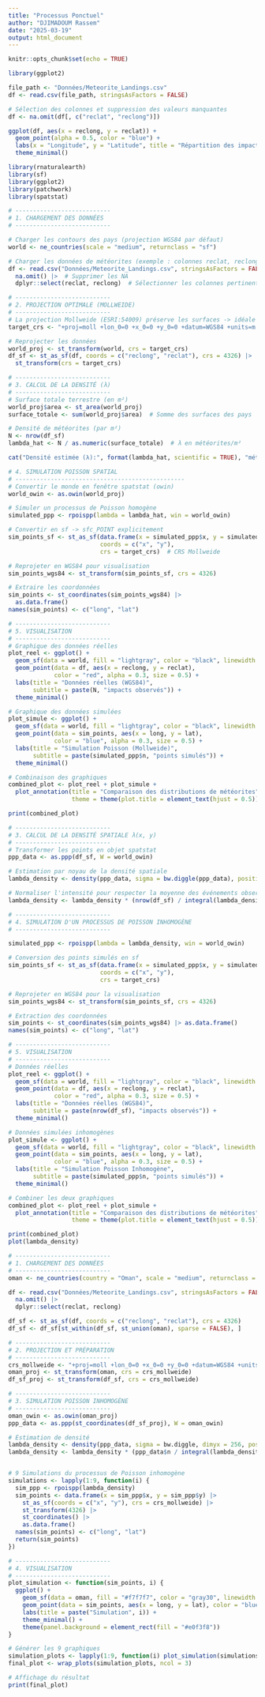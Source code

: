 ```yaml
---
title: "Processus Ponctuel"
author: "DJIMADOUM Rassem"
date: "2025-03-19"
output: html_document
---
```


```r
knitr::opts_chunk$set(echo = TRUE)
```

```r
library(ggplot2)

file_path <- "Données/Meteorite_Landings.csv"
df <- read.csv(file_path, stringsAsFactors = FALSE)

# Sélection des colonnes et suppression des valeurs manquantes
df <- na.omit(df[, c("reclat", "reclong")])

ggplot(df, aes(x = reclong, y = reclat)) +
  geom_point(alpha = 0.5, color = "blue") +
  labs(x = "Longitude", y = "Latitude", title = "Répartition des impacts de météorites") +
  theme_minimal()

```
```r

library(rnaturalearth)
library(sf)
library(ggplot2)
library(patchwork)
library(spatstat)

# ---------------------------
# 1. CHARGEMENT DES DONNÉES
# ---------------------------

# Charger les contours des pays (projection WGS84 par défaut)
world <- ne_countries(scale = "medium", returnclass = "sf")

# Charger les données de météorites (exemple : colonnes reclat, reclong)
df <- read.csv("Données/Meteorite_Landings.csv", stringsAsFactors = FALSE) |>
  na.omit() |>  # Supprimer les NA
  dplyr::select(reclat, reclong)  # Sélectionner les colonnes pertinentes

# ---------------------------
# 2. PROJECTION OPTIMALE (MOLLWEIDE)
# ---------------------------
# La projection Mollweide (ESRI:54009) préserve les surfaces -> idéale pour les calculs de densité
target_crs <- "+proj=moll +lon_0=0 +x_0=0 +y_0=0 +datum=WGS84 +units=m +no_defs"

# Reprojecter les données
world_proj <- st_transform(world, crs = target_crs)
df_sf <- st_as_sf(df, coords = c("reclong", "reclat"), crs = 4326) |>
  st_transform(crs = target_crs)

# ---------------------------
# 3. CALCUL DE LA DENSITÉ (λ)
# ---------------------------
# Surface totale terrestre (en m²)
world_proj$area <- st_area(world_proj)
surface_totale <- sum(world_proj$area)  # Somme des surfaces des pays

# Densité de météorites (par m²)
N <- nrow(df_sf)
lambda_hat <- N / as.numeric(surface_totale)  # λ en météorites/m²

cat("Densité estimée (λ):", format(lambda_hat, scientific = TRUE), "météorites/m²\n")

# 4. SIMULATION POISSON SPATIAL 
# ------------------------------------------------
# Convertir le monde en fenêtre spatstat (owin)
world_owin <- as.owin(world_proj)

# Simuler un processus de Poisson homogène
simulated_ppp <- rpoispp(lambda = lambda_hat, win = world_owin)

# Convertir en sf -> sfc_POINT explicitement
sim_points_sf <- st_as_sf(data.frame(x = simulated_ppp$x, y = simulated_ppp$y), 
                          coords = c("x", "y"), 
                          crs = target_crs)  # CRS Mollweide

# Reprojeter en WGS84 pour visualisation
sim_points_wgs84 <- st_transform(sim_points_sf, crs = 4326)

# Extraire les coordonnées
sim_points <- st_coordinates(sim_points_wgs84) |> 
  as.data.frame()
names(sim_points) <- c("long", "lat")

# ---------------------------
# 5. VISUALISATION
# ---------------------------
# Graphique des données réelles
plot_reel <- ggplot() +
  geom_sf(data = world, fill = "lightgray", color = "black", linewidth = 0.1) +
  geom_point(data = df, aes(x = reclong, y = reclat), 
             color = "red", alpha = 0.3, size = 0.5) +
  labs(title = "Données réelles (WGS84)", 
       subtitle = paste(N, "impacts observés")) +
  theme_minimal()

# Graphique des données simulées
plot_simule <- ggplot() +
  geom_sf(data = world, fill = "lightgray", color = "black", linewidth = 0.1) +
  geom_point(data = sim_points, aes(x = long, y = lat), 
             color = "blue", alpha = 0.3, size = 0.5) +
  labs(title = "Simulation Poisson (Mollweide)", 
       subtitle = paste(simulated_ppp$n, "points simulés")) +
  theme_minimal()

# Combinaison des graphiques
combined_plot <- plot_reel + plot_simule +
  plot_annotation(title = "Comparaison des distributions de météorites",
                  theme = theme(plot.title = element_text(hjust = 0.5)))

print(combined_plot)

```

```r

# ---------------------------
# 3. CALCUL DE LA DENSITÉ SPATIALE λ(x, y)
# ---------------------------
# Transformer les points en objet spatstat
ppp_data <- as.ppp(df_sf, W = world_owin)

# Estimation par noyau de la densité spatiale
lambda_density <- density(ppp_data, sigma = bw.diggle(ppp_data), positive = TRUE)

# Normaliser l'intensité pour respecter la moyenne des événements observés
lambda_density <- lambda_density * (nrow(df_sf) / integral(lambda_density))

# ---------------------------
# 4. SIMULATION D'UN PROCESSUS DE POISSON INHOMOGÈNE
# ---------------------------

simulated_ppp <- rpoispp(lambda = lambda_density, win = world_owin)

# Conversion des points simulés en sf
sim_points_sf <- st_as_sf(data.frame(x = simulated_ppp$x, y = simulated_ppp$y), 
                          coords = c("x", "y"), 
                          crs = target_crs)

# Reprojeter en WGS84 pour la visualisation
sim_points_wgs84 <- st_transform(sim_points_sf, crs = 4326)

# Extraction des coordonnées
sim_points <- st_coordinates(sim_points_wgs84) |> as.data.frame()
names(sim_points) <- c("long", "lat")

# ---------------------------
# 5. VISUALISATION
# ---------------------------
# Données réelles
plot_reel <- ggplot() +
  geom_sf(data = world, fill = "lightgray", color = "black", linewidth = 0.1) +
  geom_point(data = df, aes(x = reclong, y = reclat),
             color = "red", alpha = 0.3, size = 0.5) +
  labs(title = "Données réelles (WGS84)",
       subtitle = paste(nrow(df_sf), "impacts observés")) +
  theme_minimal()

# Données simulées inhomogènes
plot_simule <- ggplot() +
  geom_sf(data = world, fill = "lightgray", color = "black", linewidth = 0.1) +
  geom_point(data = sim_points, aes(x = long, y = lat),
             color = "blue", alpha = 0.3, size = 0.5) +
  labs(title = "Simulation Poisson Inhomogène",
       subtitle = paste(simulated_ppp$n, "points simulés")) +
  theme_minimal()

# Combiner les deux graphiques
combined_plot <- plot_reel + plot_simule +
  plot_annotation(title = "Comparaison des distributions de météorites",
                  theme = theme(plot.title = element_text(hjust = 0.5)))

print(combined_plot)
plot(lambda_density)

```

```r
# ---------------------------
# 1. CHARGEMENT DES DONNÉES
# ---------------------------
oman <- ne_countries(country = "Oman", scale = "medium", returnclass = "sf")

df <- read.csv("Données/Meteorite_Landings.csv", stringsAsFactors = FALSE) |>
  na.omit() |>
  dplyr::select(reclat, reclong)

df_sf <- st_as_sf(df, coords = c("reclong", "reclat"), crs = 4326)
df_sf <- df_sf[st_within(df_sf, st_union(oman), sparse = FALSE), ]

# ---------------------------
# 2. PROJECTION ET PRÉPARATION
# ---------------------------
crs_mollweide <- "+proj=moll +lon_0=0 +x_0=0 +y_0=0 +datum=WGS84 +units=m +no_defs"
oman_proj <- st_transform(oman, crs = crs_mollweide)
df_sf_proj <- st_transform(df_sf, crs = crs_mollweide)

# ---------------------------
# 3. SIMULATION POISSON INHOMOGÈNE
# ---------------------------
oman_owin <- as.owin(oman_proj)
ppp_data <- as.ppp(st_coordinates(df_sf_proj), W = oman_owin)

# Estimation de densité
lambda_density <- density(ppp_data, sigma = bw.diggle, dimyx = 256, positive = TRUE)
lambda_density <- lambda_density * (ppp_data$n / integral(lambda_density))


# 9 Simulations du processus de Poisson inhomogène
simulations <- lapply(1:9, function(i) {
  sim_ppp <- rpoispp(lambda_density)
  sim_points <- data.frame(x = sim_ppp$x, y = sim_ppp$y) |>
    st_as_sf(coords = c("x", "y"), crs = crs_mollweide) |>
    st_transform(4326) |>
    st_coordinates() |>
    as.data.frame()
  names(sim_points) <- c("long", "lat")
  return(sim_points)
})

# ---------------------------
# 4. VISUALISATION
# ---------------------------
plot_simulation <- function(sim_points, i) {
  ggplot() +
    geom_sf(data = oman, fill = "#f7f7f7", color = "gray30", linewidth = 0.3) +
    geom_point(data = sim_points, aes(x = long, y = lat), color = "blue", alpha = 0.6, size = 1) +
    labs(title = paste("Simulation", i)) +
    theme_minimal() +
    theme(panel.background = element_rect(fill = "#e0f3f8"))
}

# Générer les 9 graphiques
simulation_plots <- lapply(1:9, function(i) plot_simulation(simulations[[i]], i))
final_plot <- wrap_plots(simulation_plots, ncol = 3)

# Affichage du résultat
print(final_plot)


```

